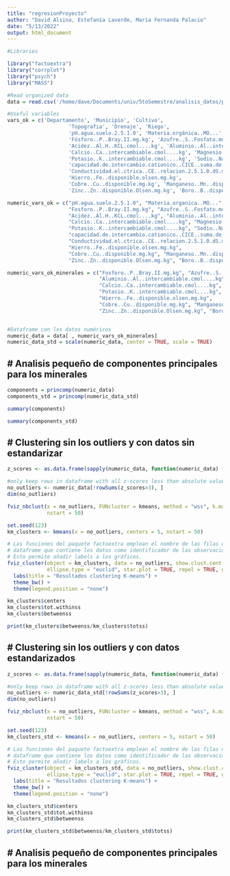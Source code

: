```yaml
---
title: "regresionProyecto"
author: "David Alsina, Estefanía Laverde, María Fernanda Palacio"
date: "5/13/2022"
output: html_document
---
```


```r
#Libraries

library("factoextra")
library("corrplot")
library("psych")
library("MASS")
```

```r
#Read organized data
data = read.csv('/home/dave/Documents/univ/5toSemestre/analisis_datos/proyecto/proyectoAED/proyectoAED/data_bonita.csv')
```

```r
#Useful variables 
vars_ok = c('Departamento', 'Municipio', 'Cultivo',
                    'Topografia', 'Drenaje', 'Riego',
                    'pH.agua.suelo.2.5.1.0', 'Materia.orgánica..MO...',
                    'Fósforo..P..Bray.II.mg.kg', 'Azufre..S..Fosfato.monocalcico.mg.kg',
                    'Acidez..Al.H..KCL.cmol....kg', 'Aluminio..Al..intercambiable.cmol....kg',
                    'Calcio..Ca..intercambiable.cmol....kg', 'Magnesio..Mg..intercambiable.cmol....kg',
                    'Potasio..K..intercambiable.cmol....kg', 'Sodio..Na..intercambiable.cmol....kg',
                    'capacidad.de.intercambio.cationico..CICE..suma.de.bases.cmol....kg',
                    'Conductividad.el.ctrica..CE..relacion.2.5.1.0.dS.m',
                    'Hierro..Fe..disponible.olsen.mg.kg',
                    'Cobre..Cu..disponible.mg.kg', 'Manganeso..Mn..disponible.Olsen.mg.kg',
                    'Zinc..Zn..disponible.Olsen.mg.kg', 'Boro..B..disponible.mg.kg')

numeric_vars_ok = c("pH.agua.suelo.2.5.1.0", "Materia.organica..MO...",
                    "Fosforo..P..Bray.II.mg.kg", "Azufre..S..Fosfato.monocalcico.mg.kg",
                    "Acidez..Al.H..KCL.cmol....kg", "Aluminio..Al..intercambiable.cmol....kg",
                    "Calcio..Ca..intercambiable.cmol....kg", "Magnesio..Mg..intercambiable.cmol....kg",
                    "Potasio..K..intercambiable.cmol....kg", "Sodio..Na..intercambiable.cmol....kg",
                    "capacidad.de.intercambio.cationico..CICE..suma.de.bases.cmol....kg",
                    "Conductividad.el.ctrica..CE..relacion.2.5.1.0.dS.m",
                    "Hierro..Fe..disponible.olsen.mg.kg",
                    "Cobre..Cu..disponible.mg.kg", "Manganeso..Mn..disponible.Olsen.mg.kg",
                    "Zinc..Zn..disponible.Olsen.mg.kg", "Boro..B..disponible.mg.kg")

numeric_vars_ok_minerales = c("Fosforo..P..Bray.II.mg.kg", "Azufre..S..Fosfato.monocalcico.mg.kg",
                              "Aluminio..Al..intercambiable.cmol....kg",
                              "Calcio..Ca..intercambiable.cmol....kg", "Magnesio..Mg..intercambiable.cmol....kg",
                              "Potasio..K..intercambiable.cmol....kg", "Sodio..Na..intercambiable.cmol....kg",
                              "Hierro..Fe..disponible.olsen.mg.kg",
                              "Cobre..Cu..disponible.mg.kg", "Manganeso..Mn..disponible.Olsen.mg.kg",
                              "Zinc..Zn..disponible.Olsen.mg.kg", "Boro..B..disponible.mg.kg")



```

```r
#Dataframe con los datos numéricos
numeric_data = data[ , numeric_vars_ok_minerales]
numeric_data_std = scale(numeric_data, center = TRUE, scale = TRUE)
```




# Analisis pequeño de componentes principales para los minerales
-------------------------------------------------------------------------------------

```r
components = princomp(numeric_data)
components_std = princomp(numeric_data_std)
```

```r
summary(components)
```

```r
summary(components_std)
```




# Clustering sin los outliers y con datos sin estandarizar
-------------------------------------------------------------------------------------

```r
z_scores <- as.data.frame(sapply(numeric_data, function(numeric_data) (abs(numeric_data-mean(numeric_data))/sd(numeric_data))))
```


```r
#only keep rows in dataframe with all z-scores less than absolute value of 3 
no_outliers <- numeric_data[!rowSums(z_scores>3), ]
dim(no_outliers)
```

```r
fviz_nbclust(x = no_outliers, FUNcluster = kmeans, method = "wss", k.max = 20, 
             nstart = 50)
```

```r
set.seed(123)
km_clusters <- kmeans(x = no_outliers, centers = 5, nstart = 50)

# Las funciones del paquete factoextra emplean el nombre de las filas del
# dataframe que contiene los datos como identificador de las observaciones.
# Esto permite añadir labels a los gráficos.
fviz_cluster(object = km_clusters, data = no_outliers, show.clust.cent = TRUE,
             ellipse.type = "euclid", star.plot = TRUE, repel = TRUE, geom = "points") +
  labs(title = "Resultados clustering K-means") +
  theme_bw() +
  theme(legend.position = "none")
```

```r
km_clusters$centers
km_clusters$tot.withinss
km_clusters$betweenss
```

```r
print(km_clusters$betweenss/km_clusters$totss)
```




# Clustering sin los outliers y con datos estandarizados
-------------------------------------------------------------------------------------

```r
z_scores <- as.data.frame(sapply(numeric_data, function(numeric_data) (abs(numeric_data-mean(numeric_data))/sd(numeric_data))))
```


```r
#only keep rows in dataframe with all z-scores less than absolute value of 3 
no_outliers <- numeric_data_std[!rowSums(z_scores>3), ]
dim(no_outliers)
```

```r
fviz_nbclust(x = no_outliers, FUNcluster = kmeans, method = "wss", k.max = 20, 
             nstart = 50)
```

```r
set.seed(123)
km_clusters_std <- kmeans(x = no_outliers, centers = 5, nstart = 50)

# Las funciones del paquete factoextra emplean el nombre de las filas del
# dataframe que contiene los datos como identificador de las observaciones.
# Esto permite añadir labels a los gráficos.
fviz_cluster(object = km_clusters_std, data = no_outliers, show.clust.cent = TRUE,
             ellipse.type = "euclid", star.plot = TRUE, repel = TRUE, geom = "points") +
  labs(title = "Resultados clustering K-means") +
  theme_bw() +
  theme(legend.position = "none")
```

```r
km_clusters_std$centers
km_clusters_std$tot.withinss
km_clusters_std$betweenss
```

```r
print(km_clusters_std$betweenss/km_clusters_std$totss)
```








# Analisis pequeño de componentes principales para los minerales
-------------------------------------------------------------------------------------







